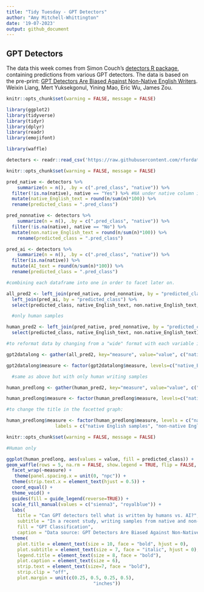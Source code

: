 ```yaml
---
title: "Tidy Tuesday - GPT Detectors"
author: "Amy Mitchell-Whittington"
date: '19-07-2023'
output: github_document
---
```


## GPT Detectors

The data this week comes from Simon Couch's [detectors R package](https://github.com/simonpcouch/detectors/), containing predictions from various GPT detectors. The data is based on the pre-print: [GPT Detectors Are Biased Against Non-Native English Writers](https://arxiv.org/abs/2304.02819). Weixin Liang, Mert Yuksekgonul, Yining Mao, Eric Wu, James Zou. 

```r
knitr::opts_chunk$set(warning = FALSE, message = FALSE) 

library(ggplot2)
library(tidyverse)
library(tidyr)
library(dplyr)
library(readr)
library(emojifont)

library(waffle)

detectors <- readr::read_csv('https://raw.githubusercontent.com/rfordatascience/tidytuesday/master/data/2023/2023-07-18/detectors.csv')

```

```r
knitr::opts_chunk$set(warning = FALSE, message = FALSE) 

pred_native <- detectors %>%
    summarize(n = n(), .by = c(".pred_class", "native")) %>%
  filter(!is.na(native), native == "Yes") %>% #NA under native column indicates copy was written by AI
  mutate(native_English_text = round(n/sum(n)*100)) %>%
  rename(predicted_class = ".pred_class") 

pred_nonnative <- detectors %>%
    summarize(n = n(), .by = c(".pred_class", "native")) %>%
  filter(!is.na(native), native == "No") %>%
  mutate(non.native_English_text = round(n/sum(n)*100)) %>%
    rename(predicted_class = ".pred_class")

pred_ai <- detectors %>%
    summarize(n = n(), .by = c(".pred_class", "native")) %>%
  filter(is.na(native)) %>%
  mutate(AI_text = round(n/sum(n)*100)) %>%
  rename(predicted_class = ".pred_class")

#combining each dataframe into one in order to facet later on.

all_pred2 <- left_join(pred_native, pred_nonnative, by = "predicted_class") %>%
  left_join(pred_ai, by = "predicted_class") %>%
  select(predicted_class, native_English_text, non.native_English_text, AI_text)

  #only human samples

human_pred2 <- left_join(pred_native, pred_nonnative, by = "predicted_class") %>%
  select(predicted_class, native_English_text, non.native_English_text)

#to reformat data by changing from a "wide" format with each variable in its own column to a "long" format, to use one column for measures and another for the percent classification for each row.

gpt2datalong <- gather(all_pred2, key="measure", value="value", c("native_English_text", "non.native_English_text", "AI_text"))

gpt2datalong$measure <- factor(gpt2datalong$measure, levels=c("native_English_text", "non.native_English_text", "AI_text"))

  #same as above but with only human writing samples

human_predlong <- gather(human_pred2, key="measure", value="value", c("native_English_text", "non.native_English_text"))

human_predlong$measure <- factor(human_predlong$measure, levels=c("native_English_text", "non.native_English_text"))

#to change the title in the facetted graph:

human_predlong$measure <- factor(human_predlong$measure, levels = c("native_English_text", "non.native_English_text"), 
                  labels = c("native English samples", "non-native English samples"))


```


```r
knitr::opts_chunk$set(warning = FALSE, message = FALSE)

#Human only

ggplot(human_predlong, aes(values = value, fill = predicted_class)) +
geom_waffle(rows = 5, na.rm = FALSE, show.legend = TRUE, flip = FALSE, colour = "white") +
  facet_wrap(~measure) +
   theme(panel.spacing.x = unit(0, "npc")) +
  theme(strip.text.x = element_text(hjust = 0.5)) +
  coord_equal() +
  theme_void() +
  guides(fill = guide_legend(reverse=TRUE)) +
  scale_fill_manual(values = c("sienna3", "royalblue")) +
  labs(
    title = "Can GPT detectors tell what is written by humans vs. AI?",
    subtitle = "In a recent study, writing samples from native and non-native English writers were passed to GPT detectors,\nwhich misclassified 61% of non-native English writing samples as AI-generated, compared to just 3% of native English samples.\n  ",
    fill = "GPT Classification",
    caption = "Data source: GPT Detectors Are Biased Against Non-Native English Writers.\nWeixin Liang, Mert Yuksekgonul, Yining Mao, Eric Wu, James Zou.") +
  theme(
    plot.title = element_text(size = 10, face = "bold", hjust = 0),
    plot.subtitle = element_text(size = 7, face = "italic", hjust = 0),
    legend.title = element_text(size = 8, face = "bold"),
    plot.caption = element_text(size = 6),
    strip.text = element_text(size=7, face = "bold"),
    strip.clip = "off",
    plot.margin = unit(c(0.25, 0.5, 0.25, 0.5),
                                "inches"))
```
